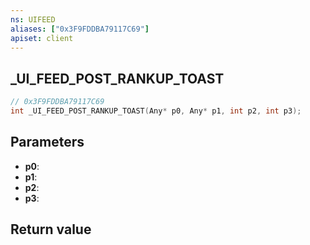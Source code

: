 ```yaml
---
ns: UIFEED
aliases: ["0x3F9FDDBA79117C69"]
apiset: client
---
```

## _UI_FEED_POST_RANKUP_TOAST

```c
// 0x3F9FDDBA79117C69
int _UI_FEED_POST_RANKUP_TOAST(Any* p0, Any* p1, int p2, int p3);
```


## Parameters
* **p0**:
* **p1**:
* **p2**:
* **p3**:

## Return value